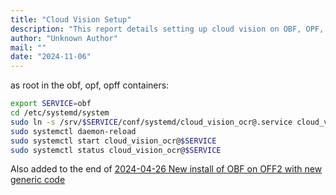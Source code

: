 ```yaml
---
title: "Cloud Vision Setup"
description: "This report details setting up cloud vision on OBF, OPF, and OPFF containers. It outlines the process of linking and activating the `cloud_vision_ocr@.service` for each service, ensuring proper daemon reload and service startup for image processing capabilities."
author: "Unknown Author"
mail: ""
date: "2024-11-06"
---
```


as root in the obf, opf, opff containers:

```bash
export SERVICE=obf
cd /etc/systemd/system
sudo ln -s /srv/$SERVICE/conf/systemd/cloud_vision_ocr@.service cloud_vision_ocr@$SERVICE.service
sudo systemctl daemon-reload
sudo systemctl start cloud_vision_ocr@$SERVICE
sudo systemctl status cloud_vision_ocr@$SERVICE
```

Also added to the end of [2024-04-26 New install of OBF on OFF2 with new generic code](/docs/Infra/reports/2024/2024-04-26-off2-obf-new-install)